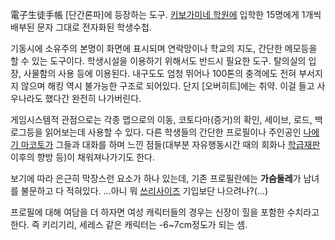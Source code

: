 電子生徒手帳
[단간론파]에 등장하는 도구. [[키보가미네 학원]]에 입학한 15명에게 1개씩 배부된 문자 그대로 전자화된 학생수첩.

기동시에 소유주의 본명이 화면에 표시되며 연락망이나 학교의 지도, 간단한 메모등을 할 수 있는 도구이다. 학생시설을 이용하기 위해서도 반드시 필요한 도구. 탈의실의 입장, 사물함의 사용 등에 이용된다. 내구도도 엄청 뛰어나 100톤의 충격에도 전혀 부서지지 않으며 해킹 역시 불가능한 구조로 되어있다. 단지 [오버히트]에는 취약. 이걸 들고 사우나라도 했다간 완전히 나가버린다.

게임시스템적 관점으로는 각종 맵으로의 이동, 코토다마(증거)의 확인, 세이브, 로드, 백로그등을 읽어보는데 사용할 수 있다. 다른 학생들의 간단한 프로필이나 주인공인 [[나에기 마코토]]가 그들과 대화를 하며 느낀 점들(대부분 자유행동시간 때의 회화나 [[학급재판]] 이후의 향방 등)이 채워져나가기도 한다.

보기에 따라 은근히 막장스런 요소가 하나 있는데, 기존 프로필란에는 '''가슴둘레'''가 남녀를 불문하고 다 적혀있다. ...아니 뭐 [[쓰리사이즈]] 기입보단 나으려나?(...)

프로필에 대해 여담을 더 하자면 여성 캐릭터들의 경우는 신장이 힐을 포함한 수치라고 한다. 즉 키리기리, 세레스 같은 캐릭터는 -6~7cm정도가 되는 셈.
